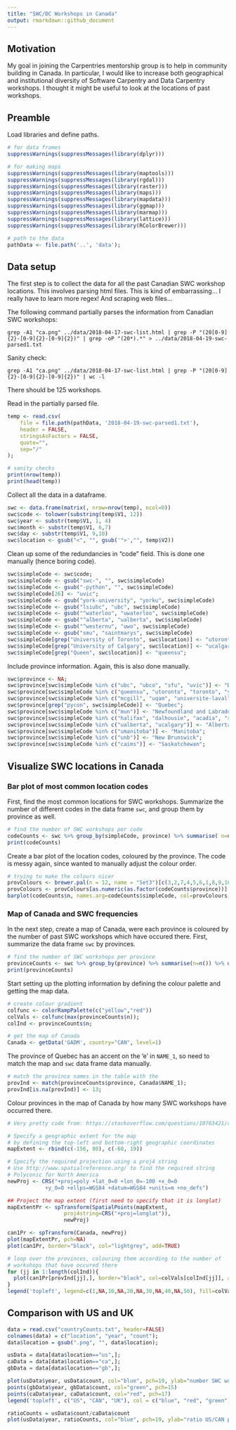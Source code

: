 ```yaml
---
title: "SWC/DC Workshops in Canada"
output: rmarkdown::github_document
---
```


## Motivation

My goal in joining the Carpentries mentorship group is to help in community building in Canada.  In particular, I would like to increase both geographical and institutional diversity of Software Carpentry and Data Carpentry workshops.  I thought it might be useful to look at the locations of past workshops.

## Preamble

Load libraries and define paths.
```r
# for data frames
suppressWarnings(suppressMessages(library(dplyr)))

# for making maps
suppressWarnings(suppressMessages(library(maptools)))
suppressWarnings(suppressMessages(library(rgdal)))
suppressWarnings(suppressMessages(library(raster)))
suppressWarnings(suppressMessages(library(maps)))
suppressWarnings(suppressMessages(library(mapdata)))
suppressWarnings(suppressMessages(library(ggmap)))
suppressWarnings(suppressMessages(library(marmap)))
suppressWarnings(suppressMessages(library(lattice)))
suppressWarnings(suppressMessages(library(RColorBrewer)))

# path to the data
pathData <- file.path('..', 'data');
```

## Data setup

The first step is to collect the data for all the past Canadian SWC workshop locations.  This involves parsing html files.  This is kind of embarrassing... I really have to learn more regex!  And scraping web files... 

The following command partially parses the information from Canadian SWC workshops:
```shell
grep -A1 "ca.png" ../data/2018-04-17-swc-list.html | grep -P "(20[0-9]{2}-[0-9]{2}-[0-9]{2})" | grep -oP "(20*).*" > ../data/2018-04-19-swc-parsed1.txt
```

Sanity check:
```shell
grep -A1 "ca.png" ../data/2018-04-17-swc-list.html | grep -P "(20[0-9]{2}-[0-9]{2}-[0-9]{2})" | wc -l
```
There should be 125 workshops.

Read in the partially parsed file.
```r
temp <- read.csv(
	file = file.path(pathData, '2018-04-19-swc-parsed1.txt'),
	header = FALSE,
	stringsAsFactors = FALSE,
	quote="",
	sep="/"
);

# sanity checks
print(nrow(temp))
print(head(temp))
```

Collect all the data in a dataframe.
```r
swc <- data.frame(matrix(, nrow=nrow(temp), ncol=0))
swc$code <- tolower(substring(temp$V1, 12))
swc$year <- substr(temp$V1, 1, 4)
swc$month <- substr(temp$V1, 6,7)
swc$day <- substr(temp$V1, 9,10)
swc$location <- gsub("<", "", gsub('">',"", temp$V2))
```

Clean up some of the redundancies in "code" field.  This is done one manually (hence boring code).
```r
swc$simpleCode <- swc$code;
swc$simpleCode <- gsub("swc-", "", swc$simpleCode)
swc$simpleCode <- gsub("-python", "", swc$simpleCode)
swc$simpleCode[26] <- "uvic";
swc$simpleCode <- gsub("york-university", "yorku", swc$simpleCode)
swc$simpleCode <- gsub("lsiubc", "ubc", swc$simpleCode)
swc$simpleCode <- gsub("^waterloo", "uwaterloo", swc$simpleCode)
swc$simpleCode <- gsub("^alberta", "ualberta", swc$simpleCode)
swc$simpleCode <- gsub("^westernu", "uwo", swc$simpleCode)
swc$simpleCode <- gsub("smu", "saintmarys", swc$simpleCode)
swc$simpleCode[grep("University of Toronto", swc$location)] <- "utoronto";
swc$simpleCode[grep("University of Calgary", swc$location)] <- "ucalgary";
swc$simpleCode[grep("Queen", swc$location)] <- "queensu";
```

Include province information. Again, this is also done manually.
```r
swc$province <- NA;
swc$province[swc$simpleCode %in% c("ubc", "ubco", "sfu", "uvic")] <- "British Columbia";
swc$province[swc$simpleCode %in% c("queensu", "utoronto", "toronto", "yorku", "mcmaster", "uwaterloo", "uoit", "brocku", "camh", "conestoga", "uguelph", "uwo", "sickkids", "wise-toronto", "oicr-toronto", "mozilla")] <- "Ontario";
swc$province[swc$simpleCode %in% c("mcgill", "uqam", "universite-laval", "umontreal", "montreal", "fmv")] <- "Quebec";
swc$province[grep("pycon", swc$simpleCode)] <- "Quebec";
swc$province[swc$simpleCode %in% c("mun")] <- "Newfoundland and Labrador";
swc$province[swc$simpleCode %in% c("halifax", "dalhousie", "acadia", "saintmarys")] <- "Nova Scotia";
swc$province[swc$simpleCode %in% c("ualberta", "ucalgary")] <- "Alberta";
swc$province[swc$simpleCode %in% c("umanitoba")] <- "Manitoba";
swc$province[swc$simpleCode %in% c("unb")] <- "New Brunswick";
swc$province[swc$simpleCode %in% c("caims")] <- "Saskatchewan";
```

## Visualize SWC locations in Canada

### Bar plot of most common location codes

First, find the most common locations for SWC workshops. Summarize the number of different codes in the data frame `swc`, and group them by province as well.
```r
# find the number of SWC workshops per code
codeCounts <- swc %>% group_by(simpleCode, province) %>% summarise( n=n()) %>% ungroup() %>% arrange(-n)
print(codeCounts)
```

Create a bar plot of the location codes, coloured by the province.  The code is messy again, since wanted to manually adjust the colour order.
```r
# trying to make the colours nicer
provColours <- brewer.pal(n = 12, name = "Set3")[c(3,2,7,4,5,6,1,8,9,10)]
provColours <- provColours[as.numeric(as.factor(codeCounts$province))]
barplot(codeCounts$n, names.arg=codeCounts$simpleCode, col=provColours, cex.names=1,las=2)
```

### Map of Canada and SWC frequencies

In the next step, create a map of Canada, were each province is coloured by the number of past SWC workshops which have occured there. First, summarize the data frame `swc` by provinces.  
```r
# find the number of SWC workshops per province
provinceCounts <- swc %>% group_by(province) %>% summarise(n=n()) %>% ungroup() %>% arrange(-n)
print(provinceCounts)
```

Start setting up the plotting information by defining the colour palette and getting the map data.
```r
# create colour gradient
colfunc <- colorRampPalette(c("yellow","red"))
colVals <- colfunc(max(provinceCounts$n));
colInd <- provinceCounts$n;

# get the map of Canada
Canada <- getData('GADM', country="CAN", level=1)
```

The province of Quebec has an accent on the 'e' in `NAME_1`, so need to match the map and `swc` data frame data manually. 
```r
# match the province names in the table with the
provInd <- match(provinceCounts$province, Canada$NAME_1);
provInd[is.na(provInd)] <- 13;
```

Colour provinces in the map of Canada by how many SWC workshops have occurred there. 
```r
# Very pretty code from: https://stackoverflow.com/questions/10763421/r-creating-a-map-of-selected-canadian-provinces-and-u-s-states?utm_medium=organic&utm_source=google_rich_qa&utm_campaign=google_rich_qa

# Specify a geographic extent for the map
# by defining the top-left and bottom-right geographic coordinates
mapExtent <- rbind(c(-156, 80), c(-68, 19))

# Specify the required projection using a proj4 string
# Use http://www.spatialreference.org/ to find the required string
# Polyconic for North America
newProj <- CRS("+proj=poly +lat_0=0 +lon_0=-100 +x_0=0 
            +y_0=0 +ellps=WGS84 +datum=WGS84 +units=m +no_defs")

## Project the map extent (first need to specify that it is longlat) 
mapExtentPr <- spTransform(SpatialPoints(mapExtent, 
                  proj4string=CRS("+proj=longlat")),
                  newProj)

can1Pr <- spTransform(Canada, newProj)
plot(mapExtentPr, pch=NA)
plot(can1Pr, border="black", col="lightgrey", add=TRUE)

# loop over the provinces, colouring them according to the number of 
# workshops that have occured there
for (jj in 1:length(colInd)){
  plot(can1Pr[provInd[jj],], border="black", col=colVals[colInd[jj]], add=TRUE)
}
legend('topleft', legend=c(1,NA,10,NA,20,NA,30,NA,40,NA,50), fill=colVals[c(1,seq(5, 50, 5))], bty="n", x.intersp = 2, y.intersp = .5)
```
## Comparison with US and UK

```r
data = read.csv("countryCounts.txt", header=FALSE)
colnames(data) = c("location", "year", "count");
data$location = gsub(".png", "", data$location);

usData = data[data$location=="us",];
caData = data[data$location=="ca",];
gbData = data[data$location=="gb",];

plot(usData$year, usData$count, col="blue", pch=19, ylab="number SWC workshops", xlab="year", ylim=c(-5, 140))
points(gbData$year, gbData$count, col="green", pch=15)
points(caData$year, caData$count, col="red", pch=17)
legend('topleft', c("US", "CAN", "UK"), col = c("blue", "red", "green"), pch=c(19, 17, 15))

ratioCounts = usData$count/caData$count
plot(usData$year, ratioCounts, col="blue", pch=19, ylab="ratio US/CAN past workshops", xlab="year")
```